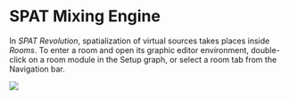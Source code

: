 # SPAT Mixing Engine

In _SPAT Revolution_, spatialization of virtual sources takes places inside _Rooms_. To enter a room and open its graphic editor environment, double-click on a room module in the Setup graph, or select a room tab from the Navigation bar.

![](https://media.githubusercontent.com/media/FLUX-SE/doc_images/main/SpatR/Room/3DView.png)
